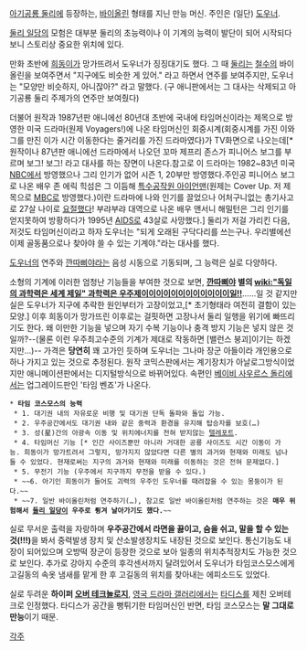 [[아기공룡 둘리]]에 등장하는, [[바이올린]] 형태를 지닌 만능 머신. 주인은 (일단) [[도우너]].

[[둘리 일당]]의 모험은 대부분 둘리의 초능력이나 이 기계의 능력이 발단이 되어 시작되다보니 스토리상 중요한 위치에 있다. 

만화 초반에 [[희동이]]가 망가뜨려서 도우너가 징징대기도 했다. 그 때 [[둘리]]는 [[철수]]의 바이올린을 보여주면서 "지구에도 비슷한 게 있어." 라고 하면서 연주를 보여주지만, 도우너는 "모양만 비슷하지, 아니잖아?" 라고 말했다. (구 애니판에서는 그 대사는 삭제되고 아기공룡 둘리 주제가의 연주만 보여줬다)

더불어 원작과 1987년판 애니에선 80년대 초반에 국내에 타임머신이라는 제목으로 방영한 미국 드라마(원제 Voyagers!)에 나온 타임머신인 회중시계(회중시계를 가진 이와 그를 만진 이가 시간 이동한다는 줄거리를 가진 드라마였다)가 TV화면으로 나오는데[* 원작이나 87년판 애니에선 드라마에서 나오던 꼬마 제프리 존스가 피니어스 보그를 부르며 보그! 보그! 라고 대사를 하는 장면이 나온다.참고로 이 드라마는 1982~83년 미국 [[NBC]]에서 방영했으나 그리 인기가 없어 시즌 1, 20부만 방영했다.주인공 피니어스 보그로 나온 배우 존 에릭 힉섬은 그 이듬해 [[특수공작원 아이언맨]](원제는 Cover Up. 저 제목으로 [[MBC]]로 방영했다.)이란 드라마에 나와 인기를 끌었으나 어처구니없는 총기사고로 27살 나이로 [[요절]]했다! 부랴부랴 대역으로 나온 배우 앤서니 해밀턴은 그리 인기를 얻지못하여 방황하다가 1995년 [[ AIDS]]로 43살로 사망했다.] 둘리가 저걸 가리킨 다음, 저것도 타임머신이라고 하자 도우너는 "되게 오래된 구닥다리를 쓰는구나. 우리별에선 이제 골동품으로나 찾아야 쓸 수 있는 기계야."라는 대사를 했다.

[[도우너]]의 연주와 [[깐따삐야]]라는 음성 시동으로 기동되며, 그 능력은 실로 다양하다.

소형의 기계에 이러한 엄청난 기능들을 부여한 것으로 보면, '''[[깐따삐야]] 별의 [[wiki:"독일의 과학력은 세계 제일" 과학력은 우주제이이이이이이이이이이이이일!!]]'''……일 것 같지만 실은 도우너가 지구에 추락한 원인부터가 고장이었고,[* 초기형태라 여전히 결함이 있는 모양.] 이후 희동이가 망가뜨린 이후로는 걸핏하면 고장나서 둘리 일행을 위기에 빠뜨리기도 한다. 왜 이만한 기능을 넣으며 자기 수복 기능이나 충격 방지 기능은 넣지 않은 것일까?--(물론 이런 우주최고수준의 기계가 제대로 작동하면 [밸런스 붕괴]이기는 하겠지만...)-- 가격은 '''당연히''' 꽤 고가인 듯하며 도우너는 그나마 장군 아들이라 개인용으로 하나 가지고 있는 것으로 추정된다. 원작 코믹스판에서는 계기장치가 아날로그방식이었지만 애니메이션판에서는 디지털방식으로 바뀌어있다. 속편인 [[베이비 사우르스 돌리]]에서는 업그레이드판인 '타임 벤죠'가 나온다.

 * '''타임 코스모스의 능력'''
  * 1. 대기권 내의 자유로운 비행 및 대기권 단독 돌파와 돌입 가능. 
  * 2. 우주공간에서도 대기권 내와 같은 중력과 환경을 유지해 탑승자를 보호(…)
  * 3. 성(星)간의 아광속 이동 및 위치에너지를 전혀 받지않는 [[텔레포트]].
  * 4. 타임머신 기능 [* 인간 사이즈뿐만 아니라 거대한 공룡 사이즈도 시간 이동이 가능. 희동이가 망가트려서 그렇지, 망가지지 않았다면 다른 별의 과거와 현재와 미래도 넘나들 수 있었다. 현재로써는 지구의 과거와 현재와 미래를 이동하는 것은 전혀 문제없다.]
  * 5. 무전기 기능 (우주에서 지구까지 무전을 받을 수 있다.)
  * ~~6. 아기인 희동이가 들어도 괴력의 우주인 도우너를 때려잡을 수 있는 몽둥이가 된다.~~
  * ~~7. 일반 바이올린처럼 연주하기(…), 참고로 일반 바이올린처럼 연주하는 것은 '''매우 위험해서 [[둘리 일당]]이 우주로 튕겨 날아가기도 했다.'''~~

실로 무서운 출력을 자랑하며 '''우주공간에서 라면을 끓이고, 숨을 쉬고, 말을 할 수 있는 것(!!!)'''을 봐서 중력발생 장치 및 산소발생장치도 내장된 것으로 보인다. 
통신기능도 내장이 되어있으며 오방떡 장군이 등장한 것으로 보아 일종의 위치추적장치도 가능한 것으로 보인다. 
추가로 강아지 수준의 후각센서까지 달려있어서 도우너가 타임코스모스에게 고길동의 속옷 냄새를 맡게 한 후 고길동의 위치를 찾아내는 에피소드도 있었다.

실로 두려운 '''하이퍼 [[오버 테크놀로지]]''', [[영국 드라마 갤러리]]에서는 [[타디스]]를 제친 오버테크로 인정했다. 
타디스가 공간을 뻥튀기한 타임머신인 반면, 타임 코스모스는 '''말 그대로 만능'''이기 때문.

[[각주]]
